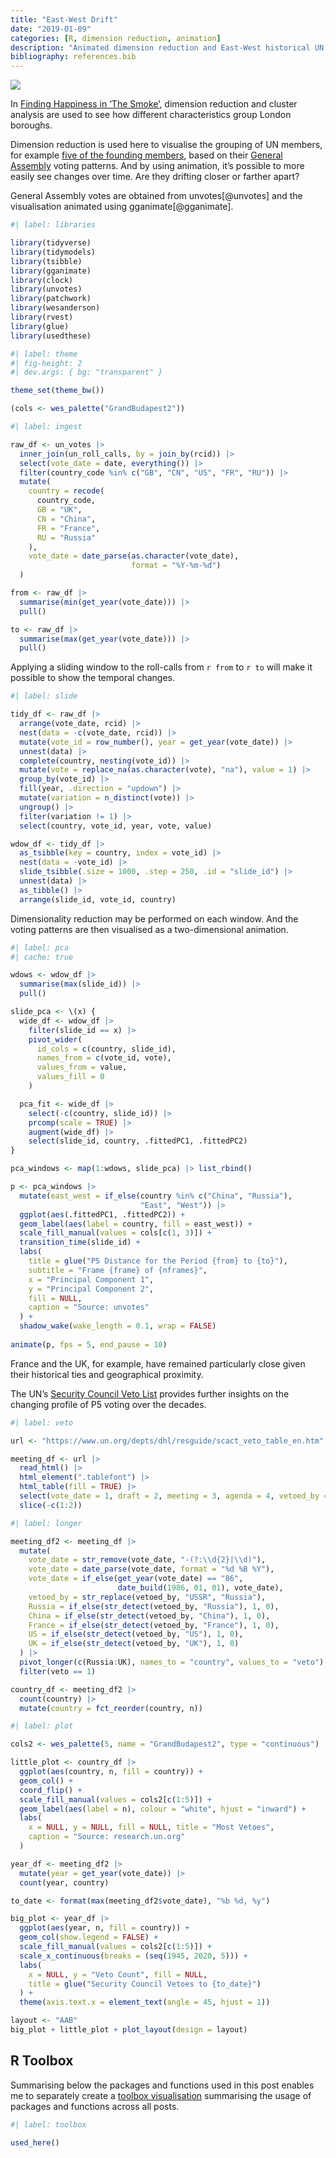 ```yaml
---
title: "East-West Drift"
date: "2019-01-09"
categories: [R, dimension reduction, animation]
description: "Animated dimension reduction and East-West historical UN voting patterns"
bibliography: references.bib
---
```


![](feature.gif){fig-alt="The enlarged face of a compass with West and East breaking off and repeatedly drifting away and drifting back"}

In [Finding Happiness in 'The Smoke'](/project/happiness), dimension reduction and cluster analysis are used to see how different characteristics group London boroughs.

Dimension reduction is used here to visualise the grouping of UN members, for example [five of the founding members](https://research.un.org/en/unmembers/founders), based on their [General Assembly](http://www.un.org/en/ga/) voting patterns. And by using animation, it's possible to more easily see changes over time. Are they drifting closer or farther apart?

General Assembly votes are obtained from unvotes[@unvotes] and the visualisation animated using gganimate[@gganimate].

```r
#| label: libraries

library(tidyverse)
library(tidymodels)
library(tsibble)
library(gganimate)
library(clock)
library(unvotes)
library(patchwork)
library(wesanderson)
library(rvest)
library(glue)
library(usedthese)
```

```r
#| label: theme
#| fig-height: 2
#| dev.args: { bg: "transparent" }

theme_set(theme_bw())

(cols <- wes_palette("GrandBudapest2"))
```

```r
#| label: ingest

raw_df <- un_votes |> 
  inner_join(un_roll_calls, by = join_by(rcid)) |> 
  select(vote_date = date, everything()) |> 
  filter(country_code %in% c("GB", "CN", "US", "FR", "RU")) |>
  mutate(
    country = recode(
      country_code,
      GB = "UK",
      CN = "China",
      FR = "France",
      RU = "Russia"
    ),
    vote_date = date_parse(as.character(vote_date), 
                           format = "%Y-%m-%d")
  )

from <- raw_df |>
  summarise(min(get_year(vote_date))) |>
  pull()

to <- raw_df |>
  summarise(max(get_year(vote_date))) |>
  pull()
```

Applying a sliding window to the roll-calls from `r from` to `r to` will make it possible to show the temporal changes.

```r
#| label: slide

tidy_df <- raw_df |>
  arrange(vote_date, rcid) |>
  nest(data = -c(vote_date, rcid)) |>
  mutate(vote_id = row_number(), year = get_year(vote_date)) |>
  unnest(data) |>
  complete(country, nesting(vote_id)) |>
  mutate(vote = replace_na(as.character(vote), "na"), value = 1) |>
  group_by(vote_id) |>
  fill(year, .direction = "updown") |>
  mutate(variation = n_distinct(vote)) |>
  ungroup() |>
  filter(variation != 1) |>
  select(country, vote_id, year, vote, value)

wdow_df <- tidy_df |>
  as_tsibble(key = country, index = vote_id) |>
  nest(data = -vote_id) |>
  slide_tsibble(.size = 1000, .step = 250, .id = "slide_id") |>
  unnest(data) |>
  as_tibble() |>
  arrange(slide_id, vote_id, country)
```

Dimensionality reduction may be performed on each window. And the voting patterns are then visualised as a two-dimensional animation.

```r
#| label: pca
#| cache: true

wdows <- wdow_df |>
  summarise(max(slide_id)) |>
  pull()

slide_pca <- \(x) {
  wide_df <- wdow_df |>
    filter(slide_id == x) |>
    pivot_wider(
      id_cols = c(country, slide_id),
      names_from = c(vote_id, vote),
      values_from = value,
      values_fill = 0
    )

  pca_fit <- wide_df |>
    select(-c(country, slide_id)) |>
    prcomp(scale = TRUE) |>
    augment(wide_df) |>
    select(slide_id, country, .fittedPC1, .fittedPC2)
}

pca_windows <- map(1:wdows, slide_pca) |> list_rbind()

p <- pca_windows |>
  mutate(east_west = if_else(country %in% c("China", "Russia"), 
                             "East", "West")) |>
  ggplot(aes(.fittedPC1, .fittedPC2)) +
  geom_label(aes(label = country, fill = east_west)) +
  scale_fill_manual(values = cols[c(1, 3)]) +
  transition_time(slide_id) +
  labs(
    title = glue("P5 Distance for the Period {from} to {to}"),
    subtitle = "Frame {frame} of {nframes}",
    x = "Principal Component 1",
    y = "Principal Component 2",
    fill = NULL,
    caption = "Source: unvotes"
  ) +
  shadow_wake(wake_length = 0.1, wrap = FALSE)
  
animate(p, fps = 5, end_pause = 10)
```

France and the UK, for example, have remained particularly close given their historical ties and geographical proximity.

The UN's [Security Council Veto List](http://research.un.org/en/docs/sc/quick/veto) provides further insights on the changing profile of P5 voting over the decades.

```r
#| label: veto

url <- "https://www.un.org/depts/dhl/resguide/scact_veto_table_en.htm"

meeting_df <- url |>
  read_html() |>
  html_element(".tablefont") |>
  html_table(fill = TRUE) |>
  select(vote_date = 1, draft = 2, meeting = 3, agenda = 4, vetoed_by = 5) |>
  slice(-c(1:2))
```

```r
#| label: longer

meeting_df2 <- meeting_df |>
  mutate(
    vote_date = str_remove(vote_date, "-(?:\\d{2}|\\d)"),
    vote_date = date_parse(vote_date, format = "%d %B %Y"),
    vote_date = if_else(get_year(vote_date) == "86", 
                        date_build(1986, 01, 01), vote_date),
    vetoed_by = str_replace(vetoed_by, "USSR", "Russia"),
    Russia = if_else(str_detect(vetoed_by, "Russia"), 1, 0),
    China = if_else(str_detect(vetoed_by, "China"), 1, 0),
    France = if_else(str_detect(vetoed_by, "France"), 1, 0),
    US = if_else(str_detect(vetoed_by, "US"), 1, 0),
    UK = if_else(str_detect(vetoed_by, "UK"), 1, 0)
  ) |>
  pivot_longer(c(Russia:UK), names_to = "country", values_to = "veto") |>
  filter(veto == 1)

country_df <- meeting_df2 |>
  count(country) |>
  mutate(country = fct_reorder(country, n))
```

```r
#| label: plot

cols2 <- wes_palette(5, name = "GrandBudapest2", type = "continuous")

little_plot <- country_df |>
  ggplot(aes(country, n, fill = country)) +
  geom_col() +
  coord_flip() +
  scale_fill_manual(values = cols2[c(1:5)]) +
  geom_label(aes(label = n), colour = "white", hjust = "inward") +
  labs(
    x = NULL, y = NULL, fill = NULL, title = "Most Vetoes",
    caption = "Source: research.un.org"
  )

year_df <- meeting_df2 |>
  mutate(year = get_year(vote_date)) |>
  count(year, country)

to_date <- format(max(meeting_df2$vote_date), "%b %d, %y")

big_plot <- year_df |>
  ggplot(aes(year, n, fill = country)) +
  geom_col(show.legend = FALSE) +
  scale_fill_manual(values = cols2[c(1:5)]) +
  scale_x_continuous(breaks = (seq(1945, 2020, 5))) +
  labs(
    x = NULL, y = "Veto Count", fill = NULL,
    title = glue("Security Council Vetoes to {to_date}")
  ) +
  theme(axis.text.x = element_text(angle = 45, hjust = 1))

layout <- "AAB"
big_plot + little_plot + plot_layout(design = layout)
```

## R Toolbox

Summarising below the packages and functions used in this post enables me to separately create a [toolbox visualisation](/project/box) summarising the usage of packages and functions across all posts.

```r
#| label: toolbox

used_here()
```
